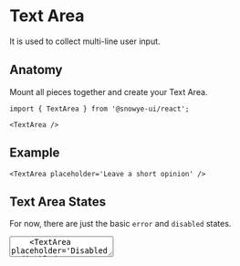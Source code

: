 
# Text Area

It is used to collect multi-line user input.

## Anatomy

Mount all pieces together and create your Text Area.

```tsx
import { TextArea } from '@snowye-ui/react';

<TextArea />
```

## Example

<HeroContainer>
  <TextAreaDemo />
</HeroContainer>

```tsx
<TextArea placeholder='Leave a short opinion' />
```

## Text Area States

For now, there are just the basic `error` and `disabled` states.

<HeroContainer>
  <Surface css={{
    display: 'flex',
    alignItems: 'center',
    gap: '$4',
  }}>
    <TextArea placeholder='Error' error />
    <TextArea placeholder='Disabled' disabled />
  </Surface>
</HeroContainer>

```tsx
<Surface css={{
  display: 'flex',
  alignItems: 'center',
  gap: '$4',
}}>
  <TextArea placeholder='Error' error />
  <TextArea placeholder='Disabled' disabled />
</Surface>
```